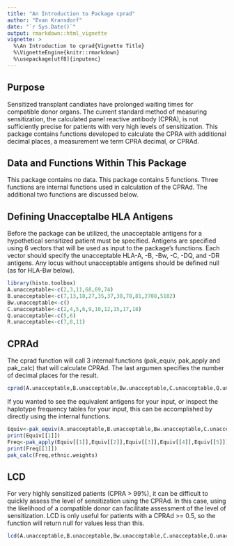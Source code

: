 ```yaml
---
title: "An Introduction to Package cprad"
author: "Evan Kransdorf"
date: "`r Sys.Date()`"
output: rmarkdown::html_vignette
vignette: >
  %\An Introduction to cprad{Vignette Title}
  %\VignetteEngine{knitr::rmarkdown}
  %\usepackage[utf8]{inputenc}
---
```

## Purpose

Sensitized transplant candiates have prolonged waiting times for compatible donor organs. The current standard method of measuring sensitization, the calculated panel reactive antibody (CPRA), is not sufficiently precise for patients with very high levels of sensitization. This package contains functions developed to calculate the CPRA with additional decimal places, a measurement we term CPRA decimal, or CPRAd.

## Data and Functions Within This Package

This package contains no data. This package contains 5 functions. Three functions are internal functions used in calculation of the CPRAd. The additional two functions are discussed below.

## Defining Unacceptalbe HLA Antigens

Before the package can be utilized, the unacceptable antigens for a hypothetical sensitized patient must be specified. Antigens are specified using 6 vectors that will be used as input to the package's functions. Each vector should specify the unacceptable HLA-A, -B, -Bw, -C, -DQ, and -DR antigens. Any locus without unacceptable antigens should be defined null (as for HLA-Bw below).

```r
library(histo.toolbox)
A.unacceptable<-c(2,3,11,68,69,74)
B.unacceptable<-c(7,13,18,27,35,37,38,78,81,2708,5102)
Bw.unacceptable<-c()
C.unacceptable<-c(2,4,5,6,9,10,12,15,17,18)
Q.unacceptable<-c(5,6)
R.unacceptable<-c(7,8,11)
```

## CPRAd

The cprad function will call 3 internal functions (pak_equiv, pak_apply and pak_calc) that will calculate CPRAd. The last argumen specifies the number of decimal places for the result.

```r
cprad(A.unacceptable,B.unacceptable,Bw.unacceptable,C.unacceptable,Q.unacceptable,R.unacceptable,decimals)
```

If you wanted to see the equivalent antigens for your input, or inspect the haplotype frequency tables for your input, this can be accomplished by directly using the internal functions.

```r
Equiv<-pak_equiv(A.unacceptable,B.unacceptable,Bw.unacceptable,C.unacceptable,Q.unacceptable,R.unacceptable)
print(Equiv[[1]])
Freq<-pak_apply(Equiv[[1]],Equiv[[2]],Equiv[[3]],Equiv[[4]],Equiv[[5]])
print(Freq[[1]])
pak_calc(Freq,ethnic.weights)
```

## LCD

For very highly sensitized patients (CPRA > 99%), it can be difficult to quickly assess the level of sensitization using the CPRAd. In this case, using the likelihood of a compatible donor can facilitate assessment of the level of sensitization. LCD is only useful for patients with a CPRAd >= 0.5, so the function will return null for values less than this.

```r
lcd(A.unacceptable,B.unacceptable,Bw.unacceptable,C.unacceptable,Q.unacceptable,R.unacceptable)
```
